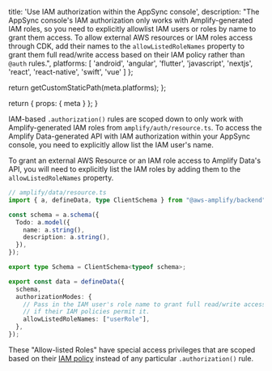 
  title: 'Use IAM authorization within the AppSync console',
  description: "The AppSync console's IAM authorization only works with Amplify-generated IAM roles, so you need to explicitly allowlist IAM users or roles by name to grant them access. To allow external AWS resources or IAM roles access through CDK, add their names to the `allowListedRoleNames` property to grant them full read/write access based on their IAM policy rather than `@auth` rules.",
  platforms: [
    'android',
    'angular',
    'flutter',
    'javascript',
    'nextjs',
    'react',
    'react-native',
    'swift',
    'vue'
  ]
};

  return getCustomStaticPath(meta.platforms);
};

  return {
    props: {
      meta
    }
  };
}

IAM-based `.authorization()` rules are scoped down to only work with Amplify-generated IAM roles from `amplify/auth/resource.ts`. To access the Amplify Data-generated API with IAM authorization within your AppSync console, you need to explicitly allow list the IAM user's name.

To grant an external AWS Resource or an IAM role access to Amplify Data's API, you will need to explicitly list the IAM roles by adding them to the `allowListedRoleNames` property.

```ts title="amplify/data/resource.ts"
// amplify/data/resource.ts
import { a, defineData, type ClientSchema } from "@aws-amplify/backend";

const schema = a.schema({
  Todo: a.model({
    name: a.string(),
    description: a.string(),
  }),
});

export type Schema = ClientSchema<typeof schema>;

export const data = defineData({
  schema,
  authorizationModes: {
    // Pass in the IAM user's role name to grant full read/write access to the API
    // if their IAM policies permit it.
    allowListedRoleNames: ["userRole"],
  },
});
```

These "Allow-listed Roles" have special access privileges that are scoped based on their [IAM policy](https://docs.aws.amazon.com/appsync/latest/devguide/security-authz.html#aws-iam-authorization) instead of any particular `.authorization()` rule.
